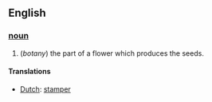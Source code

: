 ==English==
=== [[noun]]===
#(''botany'') the part of a flower which produces the seeds.
====Translations====
*[[Dutch]]: [[stamper]]